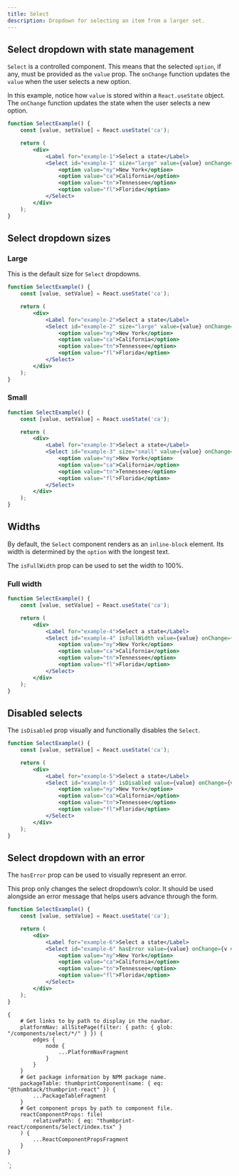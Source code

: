 ```yaml
---
title: Select
description: Dropdown for selecting an item from a larger set.
---
```



<ComponentHeader data={props.data} />

## Select dropdown with state management

`Select` is a controlled component. This means that the selected `option`, if any, must be provided as the `value` prop. The `onChange` function updates the `value` when the user selects a new option.

In this example, notice how `value` is stored within a `React.useState` object. The `onChange` function updates the state when the user selects a new option.

```jsx
function SelectExample() {
    const [value, setValue] = React.useState('ca');

    return (
        <div>
            <Label for="example-1">Select a state</Label>
            <Select id="example-1" size="large" value={value} onChange={v => setValue(v)}>
                <option value="ny">New York</option>
                <option value="ca">California</option>
                <option value="tn">Tennessee</option>
                <option value="fl">Florida</option>
            </Select>
        </div>
    );
}
```

## Select dropdown sizes

### Large

This is the default size for `Select` dropdowns.

```jsx
function SelectExample() {
    const [value, setValue] = React.useState('ca');

    return (
        <div>
            <Label for="example-2">Select a state</Label>
            <Select id="example-2" size="large" value={value} onChange={v => setValue(v)}>
                <option value="ny">New York</option>
                <option value="ca">California</option>
                <option value="tn">Tennessee</option>
                <option value="fl">Florida</option>
            </Select>
        </div>
    );
}
```

### Small

```jsx
function SelectExample() {
    const [value, setValue] = React.useState('ca');

    return (
        <div>
            <Label for="example-3">Select a state</Label>
            <Select id="example-3" size="small" value={value} onChange={v => setValue(v)}>
                <option value="ny">New York</option>
                <option value="ca">California</option>
                <option value="tn">Tennessee</option>
                <option value="fl">Florida</option>
            </Select>
        </div>
    );
}
```

## Widths

By default, the `Select` component renders as an `inline-block` element. Its width is determined by the `option` with the longest text.

The `isFullWidth` prop can be used to set the width to 100%.

### Full width

```jsx
function SelectExample() {
    const [value, setValue] = React.useState('ca');

    return (
        <div>
            <Label for="example-4">Select a state</Label>
            <Select id="example-4" isFullWidth value={value} onChange={v => setValue(v)}>
                <option value="ny">New York</option>
                <option value="ca">California</option>
                <option value="tn">Tennessee</option>
                <option value="fl">Florida</option>
            </Select>
        </div>
    );
}
```

## Disabled selects

The `isDisabled` prop visually and functionally disables the `Select`.

```jsx
function SelectExample() {
    const [value, setValue] = React.useState('ca');

    return (
        <div>
            <Label for="example-5">Select a state</Label>
            <Select id="example-5" isDisabled value={value} onChange={v => setValue(v)}>
                <option value="ny">New York</option>
                <option value="ca">California</option>
                <option value="tn">Tennessee</option>
                <option value="fl">Florida</option>
            </Select>
        </div>
    );
}
```

## Select dropdown with an error

The `hasError` prop can be used to visually represent an error.

This prop only changes the select dropdown’s color. It should be used alongside an error message that helps users advance through the form.

```jsx
function SelectExample() {
    const [value, setValue] = React.useState('ca');

    return (
        <div>
            <Label for="example-6">Select a state</Label>
            <Select id="example-6" hasError value={value} onChange={v => setValue(v)}>
                <option value="ny">New York</option>
                <option value="ca">California</option>
                <option value="tn">Tennessee</option>
                <option value="fl">Florida</option>
            </Select>
        </div>
    );
}
```

<ComponentFooter data={props.data} />

    {
        # Get links to by path to display in the navbar.
        platformNav: allSitePage(filter: { path: { glob: "/components/select/*/" } }) {
            edges {
                node {
                    ...PlatformNavFragment
                }
            }
        }
        # Get package information by NPM package name.
        packageTable: thumbprintComponent(name: { eq: "@thumbtack/thumbprint-react" }) {
            ...PackageTableFragment
        }
        # Get component props by path to component file.
        reactComponentProps: file(
            relativePath: { eq: "thumbprint-react/components/Select/index.tsx" }
        ) {
            ...ReactComponentPropsFragment
        }
    }
`;
